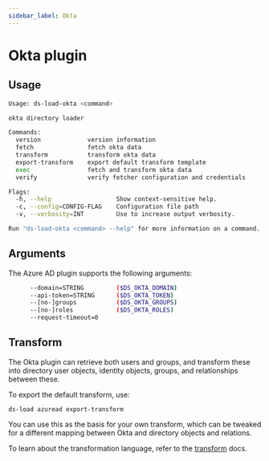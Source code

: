 ```yaml
---
sidebar_label: Okta
---
```


# Okta plugin

## Usage

```sh
Usage: ds-load-okta <command>

okta directory loader

Commands:
  version             version information
  fetch               fetch okta data
  transform           transform okta data
  export-transform    export default transform template
  exec                fetch and transform okta data
  verify              verify fetcher configuration and credentials

Flags:
  -h, --help                  Show context-sensitive help.
  -c, --config=CONFIG-FLAG    Configuration file path
  -v, --verbosity=INT         Use to increase output verbosity.

Run "ds-load-okta <command> --help" for more information on a command.
```

## Arguments

The Azure AD plugin supports the following arguments:

```sh
      --domain=STRING         ($DS_OKTA_DOMAIN)
      --api-token=STRING      ($DS_OKTA_TOKEN)
      --[no-]groups           ($DS_OKTA_GROUPS)
      --[no-]roles            ($DS_OKTA_ROLES)
      --request-timeout=0
```

## Transform

The Okta plugin can retrieve both users and groups, and transform these into directory user objects, identity objects, groups, and relationships between these.

To export the default transform, use:

`ds-load azuread export-transform`

You can use this as the basis for your own transform, which can be tweaked for a different mapping between Okta and directory objects and relations.

To learn about the transformation language, refer to the [transform](/docs/command-line-interface/ds-load-cli/transform) docs.